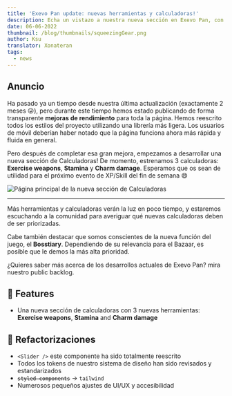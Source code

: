 ```yaml
---
title: 'Exevo Pan update: nuevas herramientas y calculadoras!'
description: Echa un vistazo a nuestra nueva sección en Exevo Pan, con nuestro primer bloque de calculadoras
date: 06-06-2022
thumbnail: /blog/thumbnails/squeezingGear.png
author: Ksu
translator: Xonateran
tags:
  - news
---
```


## Anuncio

Ha pasado ya un tiempo desde nuestra última actualización (exactamente 2 meses 😛), pero durante este tiempo hemos estado publicando de forma transparente **mejoras de rendimiento** para toda la página. Hemos reescrito todos los estilos del proyecto utilizando una librería más ligera. Los usuarios de móvil deberían haber notado que la página funciona ahora más rápida y fluida en general.

Pero después de completar esa gran mejora, empezamos a desarrollar una nueva sección de <RouteLink href="/calculators">Calculadoras</RouteLink>! De momento, estrenamos 3 calculadoras: **Exercise weapons**, **Stamina** y **Charm damage**. Esperamos que os sean de utilidad para el próximo evento de XP/Skill del fin de semana 😄

<Image
  src="/blog/images/calculatorsSection.png"
  width={380}
  height={492}
  align="center"
  alt="Página principal de la nueva sección de Calculadoras"
  unoptimized
/>

---

Más herramientas y calculadoras verán la luz en poco tiempo, y estaremos escuchando a la comunidad para averiguar qué nuevas calculadoras deben de ser priorizadas.

Cabe también destacar que somos conscientes de la nueva función del juego, el **Bosstiary**. Dependiendo de su relevancia para el Bazaar, es posible que le demos la más alta prioridad.

¿Quieres saber más acerca de los desarrollos actuales de Exevo Pan? mira nuestro <ExternalLink href="https://trello.com/b/tX6chnl0/exevo-pan">public backlog</ExternalLink>.

## 🎉 Features

- Una nueva sección de calculadoras con 3 nuevas herramientas: **Exercise weapons**, **Stamina** and **Charm damage**

## 🔧 Refactorizaciones

- `<Slider />` este componente ha sido totalmente reescrito
- Todos los tokens de nuestro sistema de diseño han sido revisados y estandarizados
- <code><del>styled-components</del></code> -> <code>tailwind</code>
- Numerosos pequeños ajustes de UI/UX y accesibilidad
